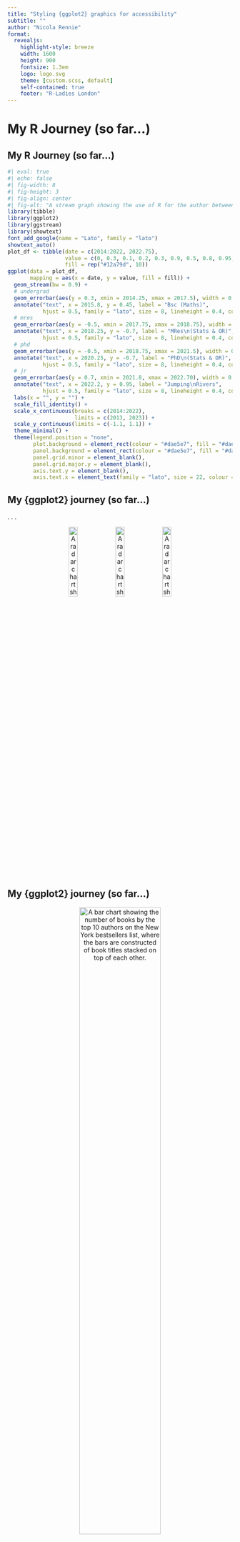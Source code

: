```yaml
---
title: "Styling {ggplot2} graphics for accessibility"
subtitle: ""
author: "Nicola Rennie"
format:
  revealjs: 
    highlight-style: breeze
    width: 1600
    height: 900
    fontsize: 1.3em
    logo: logo.svg
    theme: [custom.scss, default]
    self-contained: true
    footer: "R-Ladies London"
---
```


# My R Journey (so far...) {background-color="#5b868d"}

## My R Journey (so far...) 

```r
#| eval: true
#| echo: false
#| fig-width: 8
#| fig-height: 3
#| fig-align: center
#| fig-alt: "A stream graph showing the use of R for the author between 2014 and present day. An increase is seen from 2019, and then more significantly in the last year."
library(tibble)
library(ggplot2)
library(ggstream)
library(showtext)
font_add_google(name = "Lato", family = "lato")
showtext_auto()
plot_df <- tibble(date = c(2014:2022, 2022.75), 
                  value = c(0, 0.3, 0.1, 0.2, 0.3, 0.9, 0.5, 0.8, 0.95, 0.95), 
                  fill = rep("#12a79d", 10))
ggplot(data = plot_df, 
       mapping = aes(x = date, y = value, fill = fill)) +
  geom_stream(bw = 0.9) +
  # undergrad
  geom_errorbar(aes(y = 0.3, xmin = 2014.25, xmax = 2017.5), width = 0.1, colour = "#12a79d") +
  annotate("text", x = 2015.8, y = 0.45, label = "Bsc (Maths)",
           hjust = 0.5, family = "lato", size = 8, lineheight = 0.4, colour = "#5b868d") +
  # mres
  geom_errorbar(aes(y = -0.5, xmin = 2017.75, xmax = 2018.75), width = 0.1, colour = "#12a79d") +
  annotate("text", x = 2018.25, y = -0.7, label = "MRes\n(Stats & OR)",
           hjust = 0.5, family = "lato", size = 8, lineheight = 0.4, colour = "#5b868d") +
  # phd
  geom_errorbar(aes(y = -0.5, xmin = 2018.75, xmax = 2021.5), width = 0.1, colour = "#12a79d") +
  annotate("text", x = 2020.25, y = -0.7, label = "PhD\n(Stats & OR)",
           hjust = 0.5, family = "lato", size = 8, lineheight = 0.4, colour = "#5b868d") +
  # jr
  geom_errorbar(aes(y = 0.7, xmin = 2021.8, xmax = 2022.70), width = 0.1, colour = "#12a79d") +
  annotate("text", x = 2022.2, y = 0.95, label = "Jumping\nRivers",
           hjust = 0.5, family = "lato", size = 8, lineheight = 0.4, colour = "#5b868d") +
  labs(x = "", y = "") +
  scale_fill_identity() +
  scale_x_continuous(breaks = c(2014:2022), 
                     limits = c(2013, 2023)) +
  scale_y_continuous(limits = c(-1.1, 1.1)) +
  theme_minimal() +
  theme(legend.position = "none", 
        plot.background = element_rect(colour = "#dae5e7", fill = "#dae5e7"), 
        panel.background = element_rect(colour = "#dae5e7", fill = "#dae5e7"), 
        panel.grid.minor = element_blank(), 
        panel.grid.major.y = element_blank(),
        axis.text.y = element_blank(), 
        axis.text.x = element_text(family = "lato", size = 22, colour = "#5b868d"))
```

## My {ggplot2} journey (so far...)

. . . 

<p align="center">
  <img src="https://github.com/nrennie/tidytuesday/blob/main/2022/2022-08-16/20220816_files/figure-html/villanelle-1.png?raw=true" width="20%" alt="A radar chart showing personality traits of Villanelle from Killing Eve.">
  <img src="https://github.com/nrennie/tidytuesday/blob/main/2022/2022-08-16/20220816_files/figure-html/eve-1.png?raw=true" width="20%" alt="A radar chart showing personality traits of Eve from Killing Eve.">
  <img src="https://github.com/nrennie/tidytuesday/blob/main/2022/2022-08-16/20220816_files/figure-html/carolyn-1.png?raw=true" width="20%" alt="A radar chart showing personality traits of Carolyn from Killing Eve.">
</p>

## My {ggplot2} journey (so far...)

<p align="center">
  <img src="https://github.com/nrennie/tidytuesday/blob/main/2022/2022-05-10/20220510.png?raw=true" width="60%" alt="A bar chart showing the number of books by the top 10 authors on the New York bestsellers list, where the bars are constructed of book titles stacked on top of each other.">
</p>

## My {ggplot2} journey (so far...)

<p align="center">
    <img src="https://github.com/nrennie/tidytuesday/blob/main/2021/21-12-2021/21122021.jpg?raw=true" width="27%" alt="A chart showing the amount of caffeine in different starbucks drinks. Caffeine amount is shown by colour of coffee cup icons.">
</p>

## My {ggplot2} journey (so far...)

<p align="center">
<img src="https://github.com/nrennie/30daychartchallenge/blob/main/2022/viz/day_29_final.png?raw=true" width="40%" alt="A flowchart showing the story of goldilocks. A drawing of the bears and goldilocks has been added to the top-right corner.">
</p>

## What I do at Jumping Rivers?

::: columns
::: {.column width="32%"}
<p style="text-align:center;">
Consultancy
<img src="images/cons.png" alt="Hex stickers for four R packages - dplyr, ggplot2, tibble, and readr." width="80%">
</p>
:::

::: {.column width="32%" .fragment}
<p style="text-align:center;">
Training
<img src="images/training.png" alt="Cartoon of a teacher at the front of a class with a board showing an R." width="80%">
</p>
:::

::: {.column width="32%" .fragment}
<p style="text-align:center;">
R Community
<img src="images/sip.png" alt="Shiny in Production conference logo of a robot holding a spanner." width="70%">
</p>
:::

:::

---

### Styling {ggplot2} graphics for accessibility 

<br> 

#### {{< fa spell-check >}} &nbsp; Fonts <br> 

<hr> 

#### {{< fa palette >}} &nbsp; Colours <br> 

<hr> 

#### {{< fa pencil >}} &nbsp; Alt Text <br> 

# {{< fa spell-check >}} &nbsp; Fonts {background-color="#5b868d"}

## Fonts in {ggplot2}

::: {.incremental}

* {extrafont}
* {ragg}
* {showtext}

:::

## Fonts in {ggplot2}

<br>
Choose a font: [fonts.google.com](https://fonts.google.com/)

. . .

<br>

<img src="images/fonts.png" alt="Screenshot of Bungee Shade font on Google Fonts with the sample text reading Whereas recognition of the inherent dignity." width="35%">

## Fonts in {ggplot2}

<br>
Choose a font: [fonts.google.com](https://fonts.google.com/)


<br>
Load it into R:

```r
#| eval: true
#| echo: true
#| message: false
library(showtext)
font_add_google(name = "Bungee Shade", 
                family = "bungee")
showtext_auto()
```

```r
#| eval: true
#| echo: false
theme_set(theme_grey(base_size = 40) + theme(legend.position = "none"))
```

## Fonts in {ggplot2}

```r
#| eval: true
#| echo: true
#| output-location: column
#| fig-alt: "A scatter plot of the mtcars data set from ggplot2 showing mpg on the x axis and disp on the y axis. The title of the plot is reads My Plot Title."
ggplot(data = mtcars,
       mapping = aes(x = mpg,
                     y = disp)) +
  geom_point() +
  labs(title = "My plot title")

```


## Fonts in {ggplot2}

```r
#| eval: true
#| echo: true
#| fig-alt: "A scatter plot of the mtcars data set from ggplot2 showing mpg on the x axis and disp on the y axis. The title of the plot is reads My Plot Title and is now shown in a different font."
#| output-location: column
#| code-line-numbers: "6,7,8"
ggplot(data = mtcars,
       mapping = aes(x = mpg,
                     y = disp)) +
  geom_point() +
  labs(title = "My plot title") +
  theme(
    plot.title = element_text(
      family = "bungee"))
```

## How do I choose a font?

. . . 

<p align="center">
<img src="images/fonts_all.png" alt="Screenshot of Google Fonts search page with top three font samples shown." width="80%">
</p>

## How do I choose a font?

<p style="font-family: Arial; font-size: 44pt;">Arial: Does it pass the 1Il test?</p><br>

<p style="font-family: Times New Roman; font-size: 44pt;">Times New Roman: Does it pass the 1Il test?</p><br>

<p style="font-family: Courier New; font-size: 44pt;">Courier New: Does it pass the 1Il test?</p>


# {{< fa palette >}} &nbsp; Colours {background-color="#5b868d"}

## Colour elements in {ggplot2}


::: columns
::: {.column width="32%"}
Colour of geoms (mapped to variables in `aes()`)
```r
#| fig-alt: "Example of a bar chart showing A, B, and C on the x axis and 1, 2, and 3 on the y axis. Bars are coloured based on the x axis values."
#| echo: false
#| eval: true
ggplot(data = tibble(x = c("A", "B", "C"),
                     y = 1:3)) +
  geom_col(aes(x = x, y = y, fill = x)) +
  theme_minimal()
```
:::

::: {.column width="32%" .fragment}
Colour of geoms (not mapped in `aes()`)
```r
#| fig-alt: "Example of a bar chart showing A, B, and C on the x axis and 1, 2, and 3 on the y axis. Bars are all coloured blue."
#| echo: false
#| eval: true
ggplot(data = tibble(x = c("A", "B", "C"),
                     y = 1:3)) +
  geom_col(aes(x = x, y = y), fill = "#12a79d") +
  theme_minimal()
```
:::

::: {.column width="32%" .fragment}
`theme()` elements e.g. background colour
```r
#| fig-alt: "Example of a bar chart showing A, B, and C on the x axis and 1, 2, and 3 on the y axis. Background is coloured blue."
#| echo: false
#| eval: true
ggplot(data = tibble(x = c("A", "B", "C"),
                     y = 1:3)) +
  geom_col(aes(x = x, y = y)) +
  theme_minimal() +
  theme(panel.background = element_rect(fill = "#12a79d"))
```
:::

:::


## Defining colours in {ggplot2}

Let's make an example plot to demonstrate... <br><br>

::: columns
::: {.column}

```r
#| echo: false
#| eval: true
lemurs <- read.csv("lemurs_small.csv")
knitr::kable(lemurs)
```

```r
#| echo: false
#| eval: true
lemurs$name <- stringr::str_wrap(lemurs$name, width = 12)
```
:::

::: {.column}
<p style="text-align:center;">
<img src="images/lemurs.jpg" alt="A group of eight ring-tailed lemurs huddled together on a wooden structure and looking at the camera." width="70%">
<small>Image: <a href="https://unsplash.com/photos/FWA4Zk1hFls">Unsplash</a></small>
</p>
:::
:::

## Defining colours in {ggplot2}

```r
#| echo: true
#| eval: true
#| output-location: column-fragment
#| fig-alt: "Bar chart showing the number of lemurs for three different species."
ggplot(data = lemurs, 
       aes(x = name,
           y = n,
           fill = name)) +
  geom_col()
```

## Choosing colours in {ggplot2}

`scale_*_brewer()`: [colorbrewer2.org](https://colorbrewer2.org/)

```r
#| echo: true
#| eval: true
#| output-location: column-fragment
#| code-line-numbers: "6,7"
#| fig-alt: "Bar chart showing the number of lemurs for three different species with colorbrewer Dark2 palette colours for the bars."
ggplot(data = lemurs, 
       aes(x = name,
           y = n,
           fill = name)) +
  geom_col() +
  scale_fill_brewer(
    palette = "Dark2")
```

## Choosing colours in {ggplot2}

Colour palette packages: [github.com/EmilHvitfeldt/paletteer](https://github.com/EmilHvitfeldt/paletteer)

```r
#| echo: true
#| eval: true
#| output-location: column-fragment
#| code-line-numbers: "1,7"
#| fig-alt: "Bar chart showing the number of lemurs for three different species with colours from the Prism palette from rcartocolor."
library(rcartocolor)
ggplot(data = lemurs, 
       aes(x = name,
           y = n,
           fill = name)) +
  geom_col() +
  scale_fill_carto_d("Prism")
```

## Choosing colours in {ggplot2}

Defining your own colours

* [imagecolorpicker.com](https://imagecolorpicker.com/en)

* [coolors.co](https://coolors.co/0e1116-374a67-616283-9e7b9b-cb9cf2)

## Choosing colours in {ggplot2}

```r
#| echo: true
#| eval: true
#| output-location: column-fragment
#| code-line-numbers: "6,7,8,9"
#| fig-alt: "Bar chart showing the number of lemurs for three different species with colours chosen manually."
ggplot(data = lemurs, 
       aes(x = name,
           y = n,
           fill = name)) +
  geom_col() +
  scale_fill_manual(
    values = c("#157145",
               "#4C1E4F",
               "#DE6E4B"))
```

## Are your colours accessible?

```r
#| echo: true
#| eval: true
my_colours = c("#157145", "#4C1E4F", "#DE6E4B")
```

* {colorblindcheck}

* {colorblindr}

## {colorblindcheck}

```r
#| echo: true
#| eval: true
colorblindcheck::palette_check(my_colours)
```

## {colorblindr}

```r
#| echo: true
#| eval: true
g <- ggplot(data = lemurs, 
            aes(x = name,
                y = n,
                fill = name)) +
  geom_col() +
  scale_fill_manual(
    values = c("#157145",
               "#4C1E4F",
               "#DE6E4B"))
```

```r
#| eval: true
#| echo: false
theme_set(theme_grey(base_size = 20) + theme(legend.position = "none"))
```

. . .

Check it with {colorblindr}:

```r
#| echo: true
#| eval: true
#| fig-align: center
#| fig-alt: "Grid showing how the previous bar chart looks with different types of colorblindness"
#| fig-height: 7
#| fig-width: 13
#| output-location: slide
library(colorblindr)
cvd_grid(g)
```

# {{< fa pencil >}} &nbsp; Alt Text {background-color="#5b868d"}

## How to write alt text for plots

<p style="text-align:center;">
<img src="images/alt.png" alt="Screenshot of article explaining how to write alt text for graphs, stating it should contain the chart type, type of data, what the chart shows, and a link to the dataset." width="50%">
<small>Link: <a href="https://medium.com/nightingale/writing-alt-text-for-data-visualization-2a218ef43f81">medium.com/nightingale/writing-alt-text-for-data-visualization-2a218ef43f81</a> </small>
</p>

## Writing alt text in {ggplot2}

```r
#| eval: true
#| echo: true
#| code-line-numbers: "6"
g <- ggplot(data = mtcars,
            mapping = aes(x = mpg,
                          y = disp)) +
  geom_point() +
  labs(alt = "Some of my own alt text.")
```

. . .

<br>
Extract the alt text:

```r
#| eval: true
#| echo: true
get_alt_text(g)
```


## Alt text in Quarto 

```r
#| echo: fenced
#| fig.alt: !expr ggplot2::get_alt_text(g)
#| fig-align: center
#| output-location: slide
g
```
. . .

<br>
The RMarkdown syntax:

``` 
{r, fig.alt=ggplot2::get_alt_text(g)}

```

## Something a bit experimental...

```r
#| eval: false
#| echo: true
#| code-line-numbers: false
remotes::install_github("nrennie/ggalttext")
```


```r
#| eval: true
#| echo: true
#| code-line-numbers: false
library(ggalttext)
```

## Automatically generating alt text

```r
#| eval: true
#| echo: true
g1 <- ggplot(data = mtcars,
            mapping = aes(x = mpg,
                          y = disp)) +
  geom_point()
generate_alt_text(g1)
```

## Automatically generating alt text

```r
#| eval: true
#| echo: true
g2 <- ggplot(data = mtcars,
            mapping = aes(x = mpg,
                          y = disp)) +
  geom_point() +
  labs(title = "My plot", 
       subtitle = "A descriptive subtitle.", 
       alt = "Some of my own alt text.")
generate_alt_text(g2)
```

## Automatically generating alt text

```r
#| echo: fenced
#| fig.alt: !expr ggalttext::generate_alt_text(g2)
#| fig-align: center
#| output-location: slide
g2
```

## Automatically generating alt text

<p style="text-align:center;">
<img src="images/ggalt.png" alt="Screenshot of tweet from Hadley Wickham stating better alt text for ggplot2 is being explored." width="60%">
</p>

## Resources

{ggplot2}

* [https://github.com/rfordatascience/tidytuesday](https://github.com/rfordatascience/tidytuesday)

Accessibility

* [https://medium.com/nightingale/writing-alt-text-for-data-visualization-2a218ef43f81](https://medium.com/nightingale/writing-alt-text-for-data-visualization-2a218ef43f81)

* [https://blog.datawrapper.de/text-in-data-visualizations/](https://blog.datawrapper.de/text-in-data-visualizations/)


## Questions?

::: columns
::: {.column}

<br>

{{< fa brands twitter >}} [@nrennie35](https://twitter.com/nrennie35)

{{< fa brands github >}} [nrennie](https://github.com/nrennie)

{{< fa globe >}} [nrennie.rbind.io](nrennie.rbind.io/)

{{< fa briefcase >}} [jumpingrivers.com](https://www.jumpingrivers.com/)

:::
::: {.column}

<p style="text-align:center;">
<img src="images/qr_code.png" alt="QR code going to nrennie.rbind.io" width="70%">
</p>

:::
:::
